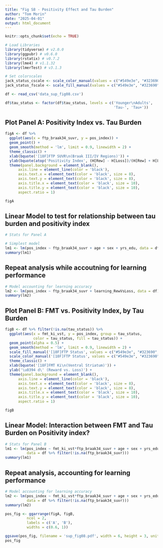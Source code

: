 ```yaml
---
title: "Fig S8 - Positivity Effect and Tau Burden"
author: "Tom Morin"
date: "2025-04-01"
output: html_document
---
```


```r
knitr::opts_chunk$set(echo = TRUE)

# Load Libraries
library(tidyverse) # v2.0.0
library(ggpubr) # v0.6.0
library(rstatix) # v0.7.2
library(lme4) # v1.1.32
library(lmerTest) # v3.1.3

# Set colorscales
jack_status_cscale <- scale_color_manual(values = c("#549e3e", "#323690", "#B6357B"))
jack_status_fscale <- scale_fill_manual(values = c("#549e3e", "#323690", "#B6357B"))

df <- read_csv('data_sup_fig08.csv')

df$tau_status <- factor(df$tau_status, levels = c('Younger\nAdults', 
                                                  'Tau-', 'Tau+'))
```

## Plot Panel A: Positivity Index vs. Tau Burden
```r
figA <- df %>% 
  ggplot(aes(x = ftp_braak34_suvr, y = pos_index)) +
  geom_point() +
  geom_smooth(method = 'lm', limit = 0.9, linewidth = 2) +
  theme_classic() +
  xlab(bquote('[18F]FTP SUVR\n(Braak III/IV Regions)')) +
  ylab(bquote(atop('Positivity Index', (H[Rew] - H[Loss])/(H[Rew] + H[Loss])))) +
  theme(panel.background = element_blank(),
      axis.line = element_line(color = 'black'),
      axis.text.x = element_text(color = 'black', size = 8),
      axis.text.y = element_text(color = 'black', size = 8),
      axis.title.x = element_text(color = 'black', size = 10),
      axis.title.y = element_text(color = 'black', size = 10),
      aspect.ratio = 1)

figA
```

## Linear Model to test for relationship between tau burden and positivity index
```r
# Stats for Panel A

# Simplest model
lm1 <- lm(pos_index ~ ftp_braak34_suvr + age + sex + yrs_edu, data = df)
summary(lm1)
```

## Repeat analysis while accoutning for learning performance
```r
# Model accounting for learning accuracy
lm2 <- lm(pos_index ~ ftp_braak34_suvr + learning_RewVsLoss, data = df)
summary(lm2)

```

## Plot Panel B: FMT vs. Positivity Index, by Tau Burden
```r
figB <- df %>% filter(!is.na(tau_status)) %>%
  ggplot(aes(x = fmt_ki_vst, y = pos_index, group = tau_status,
             color = tau_status, fill = tau_status)) +
  geom_point(alpha = 0.5) +
  geom_smooth(method = 'lm', limit = 0.9, linewidth = 2) +
  scale_fill_manual('[18F]FTP Status', values = c("#549e3e", "#323690", "#B6357B")) +
  scale_color_manual('[18F]FTP Status', values = c("#549e3e", "#323690", "#B6357B")) +
  theme_classic() +
  xlab(bquote('[18F]FMT Ki\n(Ventral Striatum)')) +
  ylab('\u0394 d\' (Reward vs. Loss)') +
  theme(panel.background = element_blank(),
      axis.line = element_line(color = 'black'),
      axis.text.x = element_text(color = 'black', size = 8),
      axis.text.y = element_text(color = 'black', size = 8),
      axis.title.x = element_text(color = 'black', size = 10),
      axis.title.y = element_text(color = 'black', size = 10),
      aspect.ratio = 1)

figB
```

## Linear Model: Interaction between FMT and Tau Burden on Positivity index?
```r
# Stats for Panel B
lm1 <- lm(pos_index ~ fmt_ki_vst*ftp_braak34_suvr + age + sex + yrs_edu, 
          data = df %>% filter(!is.na(ftp_braak34_suvr)))
summary(lm1)
```

## Repeat analysis, accounting for learning performance
```r
# Model accounting for learning accuracy
lm2 <- lm(pos_index ~ fmt_ki_vst*ftp_braak34_suvr + age + sex + yrs_edu + learning_RewVsLoss, 
          data = df %>% filter(!is.na(ftp_braak34_suvr)))
summary(lm2)

```


```r
pos_fig <- ggarrange(figA, figB, 
          ncol = 2, 
          labels = c('A', 'B'),
          widths = c(0.6, 1))

ggsave(pos_fig, filename = 'sup_fig08.pdf', width = 6, height = 3, units = 'in')
pos_fig
```